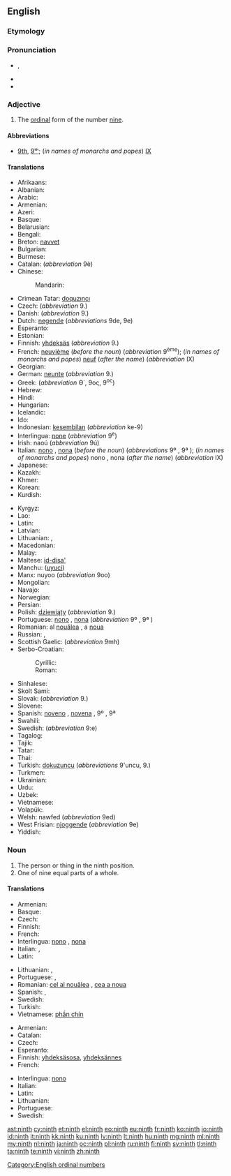 ==English==
{{wikipedia}}
{{ordinalbox|en|8th|9th|10th|eighth|tenth|card=nine}}

===Etymology===
{{suffix|nine|th}}

===Pronunciation===
* {{a|UK|US}} {{IPA|/naɪnθ/}}, {{SAMPA|/naInT/}}
* {{audio|en-us-ninth.ogg|Audio (US)}}
* {{rhymes|aɪnθ}}

===Adjective===
{{head|en|adjective}}

# The [[ordinal]] form of the number [[nine]].

====Abbreviations====
* [[9th]], [[9ᵗʰ]]; (''in names of monarchs and popes'') [[IX]]

====Translations====
{{trans-top|ordinal form of nine}}
* Afrikaans: {{t|af|negende}}
* Albanian: {{t|sq|nëntë}}
* Arabic: {{t|ar|تاسع|m|tr=tāsiʿ|sc=Arab}}
* Armenian: {{t-|hy|իններորդ|tr=innerord}}
* Azeri: {{t|az|doqquzuncu}}
* Basque: {{t|eu|bederatzigarren|xs=Basque}}
* Belarusian: {{t|be|дзявяты|m|tr=dzjavjáty|sc=Cyrl}}
* Bengali: {{t|bn|নবম|tr=nôbôm}}
* Breton: [[navvet]]
* Bulgarian: {{t|bg|девети|m|tr=devéti|sc=Cyrl}}
* Burmese: {{t|my|နဝမ|tr=na̱wa̱ma.|sc=Mymr}}
* Catalan: {{t-|ca|novè|m}} (''abbreviation'' 9è)
* Chinese:
*: Mandarin: {{t|zh|第九|tr=dìjiǔ|sc=Hani}}
* Crimean Tatar: [[doquzıncı]]
* Czech: {{t+|cs|devátý}} (''abbreviation'' 9.)
* Danish: {{t|da|niende}} (''abbreviation'' 9.)
* Dutch: [[negende]] (''abbreviations'' 9de, 9e)
* Esperanto: {{t+|eo|naŭa|xs=Esperanto}}
* Estonian: {{t|et|üheksas}}
* Finnish: [[yhdeksäs]] (''abbreviation'' 9.)
* French: [[neuvième]] (''before the noun'') (''abbreviation'' 9<sup>ème</sup>); (''in names of monarchs and popes'') [[neuf]] (''after the name'') (''abbreviation'' IX)
* Georgian: {{t|ka|მეცხრე|tr=mec'xre|sc=Geor}}
* German: [[neunte]] (''abbreviation'' 9.)
* Greek: {{t+|el|ένατος|tr=énatos}} (''abbreviation'' Θ΄, 9ος, 9<sup>ος</sup>)
* Hebrew: {{t|he|תשיעי|tr=tshi'i|sc=Hebr}}
* Hindi: {{t|hi|नवां|tr=navā̃|sc=Deva}}
* Hungarian: {{t+|hu|kilencedik}}
* Icelandic: {{t|is|níggjundi}}
* Ido: {{t+|io|nonesma|xs=Ido}}
* Indonesian: [[kesembilan]] (''abbreviation'' ke-9)
* Interlingua: [[none]] (''abbreviation'' 9<sup>e</sup>)
* Irish: naoú (''abbreviation'' 9ú)
* Italian: [[nono]] {{m}}, [[nona]] {{f}} (''before the noun'') (''abbreviations'' 9º {{m}}, 9ª {{f}}); (''in names of monarchs and popes'') nono {{m}}, nona {{f}} (''after the name'') (''abbreviation'' IX)
* Japanese: {{t|ja|九番目|tr=きゅうばんめ, kyūban-me|sc=Jpan}}
* Kazakh: {{t|kk|тоғызыншы|tr=toğızınşı|sc=Cyrl}}
* Khmer: {{t|km|ទីប្រាំបួន|tr=tii pram buən|sc=Khmr}}
* Korean: {{t+|ko|아홉째|tr=ahopjjae|sc=Hang}}
* Kurdish: {{ku-Arab|[[نۆیه‌م]]}}
{{trans-mid}}
* Kyrgyz: {{t|ky|тогузунчу|tr=toğuzunçu|sc=Cyrl}}
* Lao: {{t|lo|ທີ່ເກົ້າ|tr=tʰī̀ káw|sc=Laoo}}
* Latin: {{t+|la|nonus}}
* Latvian: {{t|lv|devītais}}
* Lithuanian: {{t+|lt|devintas|m|xs=Lithuanian}}, {{t+|lt|devinta|f|xs=Lithuanian}}
* Macedonian: {{t|mk|деветти|m|tr=devetti|sc=Cyrl}}
* Malay: {{t|ms|kesembilan}}
* Maltese: [[id-disa']]
* Manchu: ([[uyuci]])
* Manx: nuyoo (''abbreviation'' 9oo)
* Mongolian: {{t|mn|есдүгээр|tr=jesdügeer|sc=Cyrl}}
* Navajo: {{tø|nv|náhástʼéí góneʼ}}
* Norwegian: {{t|no|nionde}}
* Persian: {{t|fa|نهم|tr=nohom|sc=fa-Arab}}
* Polish: [[dziewiąty]] {{m}} (''abbreviation'' 9.) <!-- [[dziewiąta]] {{f}}, [[dziewiąte]] {{n}} -->
* Portuguese: [[nono]] {{m}}, [[nona]] {{f}} (''abbreviation'' 9º {{m}}, 9ª {{f}})
* Romanian: al [[nouălea]] {{m}}, a [[noua]] {{f}}
* Russian: {{t|ru|девятый|m|tr=devjátyj|sc=Cyrl}}, {{qualifier|abbreviation}} {{t|ru|9-ый|sc=Cyrl}}
* Scottish Gaelic: {{t-|gd|naoidheamh|xs=Scottish Gaelic}} (''abbreviation'' 9mh)
* Serbo-Croatian:
*: Cyrillic: {{t|sh|девети|m}}
*: Roman: {{t|sh|deveti|m}}
* Sinhalese: {{t|si|නවවැනි|tr=navavæni|sc=Sinh}}
* Skolt Sami: {{tø|sms|ååucad}}
* Slovak: {{t-|sk|deviaty}} (''abbreviation'' 9.)
* Slovene: {{t|sl|deveti|m}}
* Spanish: [[noveno]] {{m}}, [[novena]] {{f}}, {{qualifier|abbreviations}}  9º {{m}}, 9ª {{f}}
* Swahili: {{t|sw|ya tisa}}
* Swedish: {{t|sv|nionde}} (''abbreviation'' 9:e)
* Tagalog: {{t|tl|ikasiyam}}
* Tajik: {{t|tg|нуҳум|tr=nuhum|sc=Cyrl}}
* Tatar: {{t|tt|тугызынчы|tr=tuğızınçı|sc=Cyrl}}
* Thai: {{t|th|ที่เก้า|tr=têe gâo|sc=Thai}}
* Turkish: [[dokuzuncu]] (''abbreviations'' 9'uncu, 9.)
* Turkmen: {{t|tk|dokuzynjy}}
* Ukrainian: {{t|uk|дев'ятій|m|tr=dev’játyj|sc=Cyrl}}
* Urdu: {{t|ur|نواں|tr=navā̃|sc=ur-Arab}}
* Uzbek: {{t|uz|toʻqqizinchi}}
* Vietnamese: {{t|vi|thứ chín}}
* Volapük: {{t|vo|zülid}}
* Welsh: nawfed (''abbreviation'' 9ed)
* West Frisian: [[njoggende]] (''abbreviation'' 9e)
* Yiddish: {{t|yi|נײַנט|tr=naynt|sc=Hebr}}
{{trans-bottom}}

===Noun===
{{en-noun}}

# The person or thing in the ninth position.
# One of nine equal parts of a whole.

====Translations====
{{trans-top|something in the ninth position}}
* Armenian: {{t-|hy|իններորդ|tr=innerord}}
* Basque: {{t|eu|bederatzigarren|xs=Basque}}
* Czech: {{t+|cs|devátý|m}}
* Finnish: {{t+|fi|yhdeksäs}}
* French: {{t+|fr|neuvième|m|f}}
* Interlingua: [[nono]] {{m}}, [[nona]] {{f}}
* Italian: {{t+|it|nono|m}}, {{t+|it|nona|f}}
* Latin: {{t+|la|nonus}}
{{trans-mid}}
* Lithuanian: {{t+|lt|devintas|m|xs=Lithuanian}}, {{t+|lt|devinta|f|xs=Lithuanian}}
* Portuguese: {{t+|pt|nono|m}}, {{t+|pt|nona|f}}
* Romanian: [[cel al nouălea]] {{m}}, [[cea a noua]] {{f}}
* Spanish: {{t|es|noveno|m}}, {{t|es|novena|f}}
* Swedish: {{t+|sv|nia|c}}
* Turkish: {{t|tr|dokuzuncu}}
* Vietnamese: [[phần chín]]
{{trans-bottom}}

{{trans-top|one of nine equal parts of a whole}}
* Armenian: {{t-|hy|իններորդ|tr=innerord}}
* Catalan: {{t-|ca|novè|m}}
* Czech: {{t-|cs|devítina|f}}
* Esperanto: {{t-|eo|naŭono|xs=Esperanto}}
* Finnish: [[yhdeksäsosa]], [[yhdeksännes]]
* French: {{t+|fr|neuvième|m}}
{{trans-mid}}
* Interlingua: [[nono]] {{m}}
* Italian: {{t+|it|nono|m}}
* Latin: {{t|la|nonum|n}}
* Lithuanian: {{t+|lt|devintadalis|m|xs=Lithuanian}}
* Portuguese: {{t+|pt|nono|m}}
* Swedish: {{t+|sv|niondel|c}}
{{trans-bottom}}

[[Category:English ordinal numbers]]

[[ast:ninth]]
[[cy:ninth]]
[[et:ninth]]
[[el:ninth]]
[[eo:ninth]]
[[eu:ninth]]
[[fr:ninth]]
[[ko:ninth]]
[[io:ninth]]
[[id:ninth]]
[[it:ninth]]
[[kk:ninth]]
[[ku:ninth]]
[[lv:ninth]]
[[lt:ninth]]
[[hu:ninth]]
[[mg:ninth]]
[[ml:ninth]]
[[my:ninth]]
[[nl:ninth]]
[[ja:ninth]]
[[oc:ninth]]
[[pl:ninth]]
[[ru:ninth]]
[[fi:ninth]]
[[sv:ninth]]
[[tl:ninth]]
[[ta:ninth]]
[[te:ninth]]
[[vi:ninth]]
[[zh:ninth]]